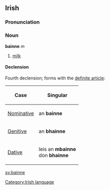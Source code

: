 ==Irish==
===Pronunciation===
{{IPA|[ˈbaɲə]}}

===Noun===
'''bainne''' ''m''
#[[milk]]

====Declension====
Fourth declension; forms with the [[definite article]]:
{|border="1" cellpadding="2"
!Case
!Singular
|-
| [[Nominative]]
| an '''bainne'''
|-
| [[Genitive]]
| an '''bhainne'''
|-
| [[Dative]]
| leis an '''mbainne'''<br>don '''bhainne'''
|}

[[Category:Irish language]]

[[sv:bainne]]